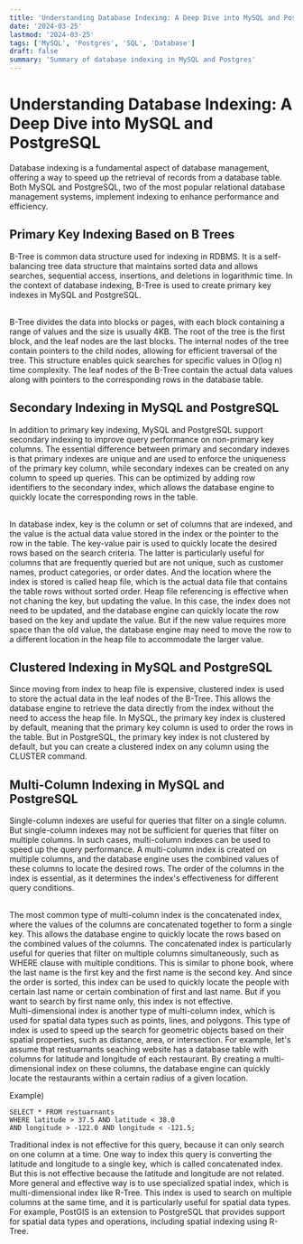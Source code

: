 ```yaml
---
title: 'Understanding Database Indexing: A Deep Dive into MySQL and PostgreSQL - part 1'
date: '2024-03-25'
lastmod: '2024-03-25'
tags: ['MySQL', 'Postgres', 'SQL', 'Database']
draft: false
summary: 'Summary of database indexing in MySQL and Postgres'
---
```


# Understanding Database Indexing: A Deep Dive into MySQL and PostgreSQL

Database indexing is a fundamental aspect of database management, offering a way to speed up the retrieval of records from a database table. Both MySQL and PostgreSQL, two of the most popular relational database management systems, implement indexing to enhance performance and efficiency.

## Primary Key Indexing Based on B Trees

B-Tree is common data structure used for indexing in RDBMS. It is a self-balancing tree data structure that maintains sorted data and allows searches, sequential access, insertions, and deletions in logarithmic time. In the context of database indexing, B-Tree is used to create primary key indexes in MySQL and PostgreSQL.

<br />
B-Tree divides the data into blocks or pages, with each block containing a range of values and the size
is usually 4KB. The root of the tree is the first block, and the leaf nodes are the last blocks. The
internal nodes of the tree contain pointers to the child nodes, allowing for efficient traversal of the
tree. This structure enables quick searches for specific values in O(log n) time complexity. The leaf
nodes of the B-Tree contain the actual data values along with pointers to the corresponding rows in the
database table.

## Secondary Indexing in MySQL and PostgreSQL

In addition to primary key indexing, MySQL and PostgreSQL support secondary indexing to improve query performance on non-primary key columns.
The essential difference between primary and secondary indexes is that primary indexes are unique and are used to enforce the uniqueness of the primary key column, while secondary indexes can be created on any column to speed up queries.
This can be optimized by adding row identifiers to the secondary index, which allows the database engine to quickly locate the corresponding rows in the table.

<br />
In database index, key is the column or set of columns that are indexed, and the value is the actual
data value stored in the index or the pointer to the row in the table. The key-value pair is used to
quickly locate the desired rows based on the search criteria. The latter is particularly useful for columns
that are frequently queried but are not unique, such as customer names, product categories, or order
dates. And the location where the index is stored is called heap file, which is the actual data file
that contains the table rows without sorted order. Heap file referencing is effective when not chaning
the key, but updating the value. In this case, the index does not need to be updated, and the database
engine can quickly locate the row based on the key and update the value. But if the new value requires
more space than the old value, the database engine may need to move the row to a different location in
the heap file to accommodate the larger value.

## Clustered Indexing in MySQL and PostgreSQL

Since moving from index to heap file is expensive, clustered index is used to store the actual data in the leaf nodes of the B-Tree. This allows the database engine to retrieve the data directly from the index without the need to access the heap file. In MySQL, the primary key index is clustered by default, meaning that the primary key column is used to order the rows in the table.
But in PostgreSQL, the primary key index is not clustered by default, but you can create a clustered index on any column using the CLUSTER command.

## Multi-Column Indexing in MySQL and PostgreSQL

Single-column indexes are useful for queries that filter on a single column. But single-column indexes may not be sufficient for queries that filter on multiple columns. In such cases, multi-column indexes can be used to speed up the query performance.
A multi-column index is created on multiple columns, and the database engine uses the combined values of these columns to locate the desired rows. The order of the columns in the index is essential, as it determines the index's effectiveness for different query conditions.

<br />
The most common type of multi-column index is the concatenated index, where the values of the columns
are concatenated together to form a single key. This allows the database engine to quickly locate the
rows based on the combined values of the columns. The concatenated index is particularly useful for queries
that filter on multiple columns simultaneously, such as WHERE clause with multiple conditions. This is
similar to phone book, where the last name is the first key and the first name is the second key. And
since the order is sorted, this index can be used to quickly locate the people with certain last name
or certain combination of first and last name. But if you want to search by first name only, this index
is not effective. <br /> Multi-dimensional index is another type of multi-column index, which is used
for spatial data types such as points, lines, and polygons. This type of index is used to speed up the
search for geometric objects based on their spatial properties, such as distance, area, or intersection.
For example, let's assume that restuarnants seaching website has a database table with columns for latitude
and longitude of each restaurant. By creating a multi-dimensional index on these columns, the database
engine can quickly locate the restaurants within a certain radius of a given location.

Example)

```
SELECT * FROM restuarnants
WHERE latitude > 37.5 AND latitude < 38.0
AND longitude > -122.0 AND longitude < -121.5;
```

Traditional index is not effective for this query, because it can only search on one column at a time. One way to index this query is converting the latitude and longitude to a single key, which is called concatenated index.
But this is not effective because the latitude and longitude are not related.
More general and effective way is to use specialized spatial index, which is multi-dimensional index like R-Tree. This index is used to search on multiple columns at the same time, and it is particularly useful for spatial data types.
For example, PostGIS is an extension to PostgreSQL that provides support for spatial data types and operations, including spatial indexing using R-Tree.
